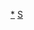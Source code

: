 {{Catnav|頁面分類|列表|科學相關列表}}
{{Catnav|頁面分類|人类社会|知識|科学|科學相關列表}}
{{Catnav|頁面分類|人类社会|知識|学科|数学}}

[[Category:数学|*]]
[[Category:科學相關列表|S]]